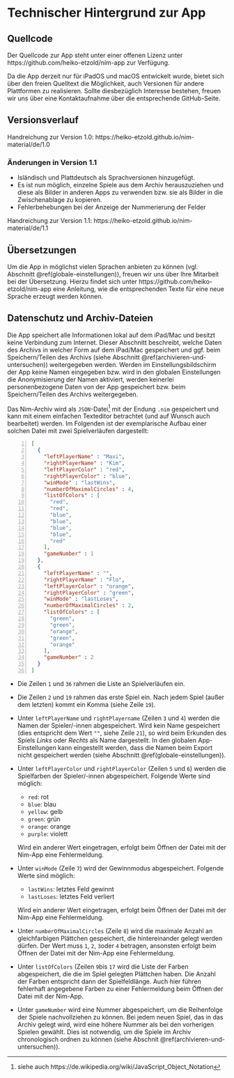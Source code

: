 # Technischer Hintergrund zur App 


## Quellcode

Der Quellcode zur App steht unter einer offenen Lizenz unter https://github.com/heiko-etzold/nim-app zur Verfügung.

Da die App derzeit nur für iPadOS und macOS entwickelt wurde, bietet sich über den freien Quelltext die Möglichkeit, auch Versionen für andere Plattformen zu realisieren. 
Sollte diesbezüglich Interesse bestehen, freuen wir uns über eine Kontaktaufnahme über die entsprechende GitHub-Seite.

## Versionsverlauf

Handreichung zur Version 1.0: https://heiko-etzold.github.io/nim-material/de/1.0

### Änderungen in Version 1.1 {-}

* Isländisch und Plattdeutsch als Sprachversionen hinzugefügt.
* Es ist nun möglich, einzelne Spiele aus dem Archiv herauszuziehen und diese als Bilder in anderen Apps zu verwenden bzw. sie als Bilder in die Zwischenablage zu kopieren.
* Fehlerbehebungen bei der Anzeige der Nummerierung der Felder

Handreichung zur Version 1.1: https://heiko-etzold.github.io/nim-material/de/1.1


## Übersetzungen {#uebersetzungen}

Um die App in möglichst vielen Sprachen anbieten zu können (vgl. Abschnitt \@ref(globale-einstellungen)), freuen wir uns über Ihre Mitarbeit bei der Übersetzung. 
Hierzu findet sich unter https://github.com/heiko-etzold/nim-app eine Anleitung, wie die entsprechenden Texte für eine neue Sprache erzeugt werden können. 

## Datenschutz und Archiv-Dateien

Die App speichert alle Informationen lokal auf dem iPad/Mac und besitzt keine Verbindung zum Internet. 
Dieser Abschnitt beschreibt, welche Daten des Archivs in welcher Form auf dem iPad/Mac gespeichert und ggf. beim Speichern/Teilen des Archivs (siehe Abschnitt \@ref(archivieren-und-untersuchen)) weitergegeben werden. 
Werden im Einstellungsbildschirm der App keine Namen eingegeben bzw. wird in den globalen Einstellungen die Anonymisierung der Namen aktiviert, werden keinerlei personenbezogene Daten von der App gespeichert bzw. beim Speichern/Teilen des Archivs weitergegeben.

Das Nim-Archiv wird als `JSON`-Datei^[siehe auch https://de.wikipedia.org/wiki/JavaScript_Object_Notation] mit der Endung `.nim` gespeichert und kann mit einem einfachen Texteditor betrachtet (und auf Wunsch auch bearbeitet) werden. 
Im Folgenden ist der exemplarische Aufbau einer solchen Datei mit zwei Spielverläufen dargestellt: 

```{#NimArchiv .json .numberLines}
[
  {
    "leftPlayerName" : "Maxi",
    "rightPlayerName" : "Kim",
    "leftPlayerColor" : "red",
    "rightPlayerColor" : "blue",
    "winMode" : "lastWins",
    "numberOfMaximalCircles" : 4,
    "listOfColors" : [
      "red",
      "red",
      "blue",
      "blue",
      "blue",
      "blue",
      "red"
    ],
    "gameNumber" : 1
  },
  {
    "leftPlayerName" : "",
    "rightPlayerName" : "Flo",
    "leftPlayerColor" : "orange",
    "rightPlayerColor" : "green",
    "winMode" : "lastLoses",
    "numberOfMaximalCircles" : 2,
    "listOfColors" : [
      "green",
      "green",
      "orange",
      "green",
      "orange"
    ],
    "gameNumber" : 2
  }
]
```

* Die Zeilen `1` und `36` rahmen die Liste an Spielverläufen ein.

* Die Zeilen `2` und `19` rahmen das erste Spiel ein. 
Nach jedem Spiel (außer dem letzten) kommt ein Komma (siehe Zeile `19`).

* Unter `leftPlayerName` und `rightPlayername` (Zeilen `3` und `4`) werden die Namen der Spieler/-innen abgespeichert. Wird kein Name gespeichert (dies entspricht dem Wert `""`, siehe Zeile `21`), so wird beim Erkunden des Spiels *Links* oder *Rechts* als Name dargestellt. 
In den globalen App-Einstellungen kann eingestellt werden, dass die Namen beim Export nicht gespeichert werden (siehe Abschnitt \@ref(globale-einstellungen)). 

* Unter `leftPlayerColor` und `rightPlayerColor` (Zeilen `5` und `6`) werden die Spielfarben der Spieler/-innen abgespeichert. Folgende Werte sind möglich:
  - `red`: rot 
  - `blue`: blau
  - `yellow`: gelb
  - `green`: grün
  - `orange`: orange
  - `purple`: violett
  
  Wird ein anderer Wert eingetragen, erfolgt beim Öffnen der Datei mit der Nim-App eine Fehlermeldung.
* Unter `winMode` (Zeile `7`) wird der Gewinnmodus abgespeichert. Folgende Werte sind möglich:
  - `lastWins`: letztes Feld gewinnt
  - `lastLoses`: letztes Feld verliert
  
  Wird ein anderer Wert eingetragen, erfolgt beim Öffnen der Datei mit der Nim-App eine Fehlermeldung.


* Unter `numberOfMaximalCircles` (Zeile `8`) wird die maximale Anzahl an gleichfarbigen Plättchen gespeichert, die hintereinander gelegt werden dürfen. Der Wert muss `1`, `2`, `3`oder `4` betragen, ansonsten erfolgt beim Öffnen der Datei mit der Nim-App eine Fehlermeldung.


* Unter `listOfColors` (Zeilen `9`bis `17` wird die Liste der Farben abgespeichert, die die im Spiel gelegten Plättchen haben. Die Anzahl der Farben entspricht dann der Spielfeldlänge. Auch hier führen fehlerhaft angegebene Farben zu einer Fehlermeldung beim Öffnen der Datei mit der Nim-App.

* Unter `gameNumber` wird eine Nummer abgespeichert, um die Reihenfolge der Spiele nachvollziehen zu können. Bei jedem neuen Spiel, das in das Archiv gelegt wird, wird eine höhere Nummer als bei den vorherigen Spielen gewählt. Dies ist notwendig, um die Spiele im Archiv chronologisch ordnen zu können (siehe Abschnit \@ref(archivieren-und-untersuchen)). 

